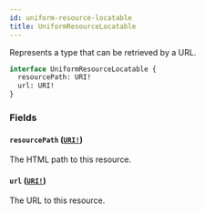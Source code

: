 ```yaml
---
id: uniform-resource-locatable
title: UniformResourceLocatable
---
```


Represents a type that can be retrieved by a URL.

```graphql
interface UniformResourceLocatable {
  resourcePath: URI!
  url: URI!
}
```

### Fields

#### `resourcePath` ([`URI!`](/docs/api/scalars/uri))

The HTML path to this resource.

#### `url` ([`URI!`](/docs/api/scalars/uri))

The URL to this resource.
